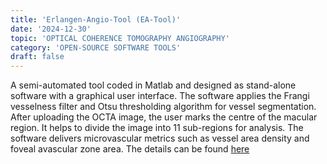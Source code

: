 ```yaml
---
title: 'Erlangen-Angio-Tool (EA-Tool)'
date: '2024-12-30'
topic: 'OPTICAL COHERENCE TOMOGRAPHY ANGIOGRAPHY'
category: 'OPEN-SOURCE SOFTWARE TOOLS'
draft: false
---
```


A semi-automated tool coded in Matlab and designed as stand-alone software with a graphical user interface.
The software applies the Frangi vesselness filter and Otsu thresholding algorithm for vessel segmentation.
After uploading the OCTA image, the user marks the centre of the macular region.
It helps to divide the image into 11 sub-regions for analysis.
The software delivers microvascular metrics such as vessel area density and foveal avascular zone area.
The details can be found <a className="text-primary-400 underline" href="https://karger.com/oph/article/243/1/75/263894/OCT-Angiography-Measurement-of-Retinal-Macular">here</a>
